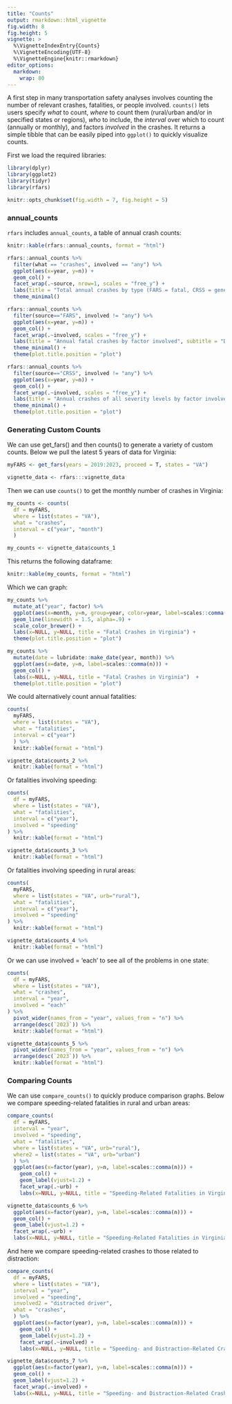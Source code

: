 ---
title: "Counts"
output: rmarkdown::html_vignette
fig.width: 8
fig.height: 5
vignette: >
  %\VignetteIndexEntry{Counts}
  %\VignetteEncoding{UTF-8}
  %\VignetteEngine{knitr::rmarkdown}
editor_options: 
  markdown: 
    wrap: 80
---

A first step in many transportation safety analyses involves counting the number
of relevant crashes, fatalities, or people involved. `counts()` lets users
specify *what* to count, *where* to count them (rural/urban and/or in specified
states or regions), *who* to include, the *interval* over which to count
(annually or monthly), and factors *involved* in the crashes. It returns a
simple tibble that can be easily piped into `ggplot()` to quickly visualize
counts.

First we load the required libraries:

```{r, message=F, warning=FALSE}
library(dplyr)
library(ggplot2)
library(tidyr)
library(rfars)
```


```{r, include=FALSE}
knitr::opts_chunk$set(fig.width = 7, fig.height = 5)
```

### annual_counts

`rfars` includes `annual_counts`, a table of annual crash counts:

```{r, results='asis'}
knitr::kable(rfars::annual_counts, format = "html")
```


```{r, fig.width = 7, fig.height=3}
rfars::annual_counts %>%
  filter(what == "crashes", involved == "any") %>%
  ggplot(aes(x=year, y=n)) +
  geom_col() +
  facet_wrap(.~source, nrow=1, scales = "free_y") +
  labs(title = "Total annual crashes by type (FARS = fatal, CRSS = general)", x=NULL, y=NULL) +
  theme_minimal()
```


```{r}
rfars::annual_counts %>%
  filter(source=="FARS", involved != "any") %>%
  ggplot(aes(x=year, y=n)) +
  geom_col() +
  facet_wrap(.~involved, scales = "free_y") +
  labs(title = "Annual fatal crashes by factor involved", subtitle = "Derived from FARS data files", x=NULL, y=NULL) +
  theme_minimal() +
  theme(plot.title.position = "plot")

rfars::annual_counts %>%
  filter(source=="CRSS", involved != "any") %>%
  ggplot(aes(x=year, y=n)) +
  geom_col() +
  facet_wrap(.~involved, scales = "free_y") +
  labs(title = "Annual crashes of all severity levels by factor involved", subtitle = "Derived from CRSS data files", x=NULL, y=NULL) +
  theme_minimal() +
  theme(plot.title.position = "plot")
```

### Generating Custom Counts

We can use get_fars() and then counts() to generate a variety of custom counts.
Below we pull the latest 5 years of data for Virginia:

```{r, message=FALSE, eval=F}
myFARS <- get_fars(years = 2019:2023, proceed = T, states = "VA")
```

```{r, include=FALSE}
vignette_data <- rfars:::vignette_data
```


Then we can use `counts()` to get the monthly number of crashes in Virginia:

```{r, results='asis', eval=FALSE}
my_counts <- counts(
  df = myFARS,
  where = list(states = "VA"),
  what = "crashes",
  interval = c("year", "month")
  )
```

```{r, echo=FALSE}
my_counts <- vignette_data$counts_1
```


This returns the following dataframe:

```{r}
knitr::kable(my_counts, format = "html")
```

Which we can graph:

```{r}
my_counts %>%
  mutate_at("year", factor) %>%
  ggplot(aes(x=month, y=n, group=year, color=year, label=scales::comma(n))) +
  geom_line(linewidth = 1.5, alpha=.9) + 
  scale_color_brewer() +
  labs(x=NULL, y=NULL, title = "Fatal Crashes in Virginia") +
  theme(plot.title.position = "plot")

my_counts %>%
  mutate(date = lubridate::make_date(year, month)) %>%
  ggplot(aes(x=date, y=n, label=scales::comma(n))) +
  geom_col() + 
  labs(x=NULL, y=NULL, title = "Fatal Crashes in Virginia")  +
  theme(plot.title.position = "plot")
```

We could alternatively count annual fatalities:

```{r, results='asis', eval=FALSE}
counts(
  myFARS,
  where = list(states = "VA"),
  what = "fatalities",
  interval = c("year")
  ) %>%
  knitr::kable(format = "html")
```


```{r, results='asis', echo=FALSE}
vignette_data$counts_2 %>%
  knitr::kable(format = "html")
```

Or fatalities involving speeding:

```{r, results='asis', eval=FALSE}
counts(
  df = myFARS,
  where = list(states = "VA"),
  what = "fatalities",
  interval = c("year"),
  involved = "speeding"
) %>%
  knitr::kable(format = "html")
```


```{r, results='asis', echo=FALSE}
vignette_data$counts_3 %>%
  knitr::kable(format = "html")
```

Or fatalities involving speeding in rural areas:

```{r, results='asis', eval=FALSE}
counts(
  myFARS,
  where = list(states = "VA", urb="rural"),
  what = "fatalities",
  interval = c("year"),
  involved = "speeding"
) %>%
  knitr::kable(format = "html")
```


```{r, results='asis', echo=FALSE}
vignette_data$counts_4 %>%
  knitr::kable(format = "html")
```

Or we can use involved = 'each' to see all of the problems in one state:

```{r, results='asis', eval=FALSE}
counts(
  df = myFARS,
  where = list(states = "VA"),
  what = "crashes",
  interval = "year",
  involved = "each"
) %>%
  pivot_wider(names_from = "year", values_from = "n") %>%
  arrange(desc(`2023`)) %>%
  knitr::kable(format = "html")
```


```{r, results='asis', echo=FALSE}
vignette_data$counts_5 %>%
  pivot_wider(names_from = "year", values_from = "n") %>%
  arrange(desc(`2023`)) %>%
  knitr::kable(format = "html")
```

### Comparing Counts

We can use `compare_counts()` to quickly produce comparison graphs. Below we
compare speeding-related fatalities in rural and urban areas:

```{r, eval=FALSE}
compare_counts(
  df = myFARS,
  interval = "year",
  involved = "speeding",
  what = "fatalities",
  where = list(states = "VA", urb="rural"),
  where2 = list(states = "VA", urb="urban")
  ) %>%
  ggplot(aes(x=factor(year), y=n, label=scales::comma(n))) + 
    geom_col() + 
    geom_label(vjust=1.2) +
    facet_wrap(.~urb) +
    labs(x=NULL, y=NULL, title = "Speeding-Related Fatalities in Virginia", fill=NULL) 
```

```{r, echo=FALSE}
vignette_data$counts_6 %>%
  ggplot(aes(x=factor(year), y=n, label=scales::comma(n))) +
  geom_col() +
  geom_label(vjust=1.2) +
  facet_wrap(.~urb) +
  labs(x=NULL, y=NULL, title = "Speeding-Related Fatalities in Virginia", fill=NULL)
```


And here we compare speeding-related crashes to those related to distraction:

```{r, eval=FALSE}
compare_counts(
  df = myFARS,
  where = list(states = "VA"),
  interval = "year",
  involved = "speeding",
  involved2 = "distracted driver",
  what = "crashes",
  ) %>%
  ggplot(aes(x=factor(year), y=n, label=scales::comma(n))) + 
    geom_col() + 
    geom_label(vjust=1.2) +
    facet_wrap(.~involved) +
    labs(x=NULL, y=NULL, title = "Speeding- and Distraction-Related Crashes in Virginia", fill=NULL)
```

```{r, echo=FALSE}
vignette_data$counts_7 %>%
  ggplot(aes(x=factor(year), y=n, label=scales::comma(n))) +
  geom_col() +
  geom_label(vjust=1.2) +
  facet_wrap(.~involved) +
  labs(x=NULL, y=NULL, title = "Speeding- and Distraction-Related Crashes in Virginia", fill=NULL)
```

